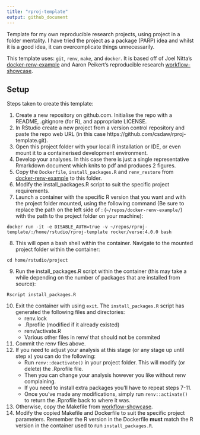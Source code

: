 ```yaml
---
title: "rproj-template"
output: github_document
---
```


Template for my own reproducible research projects, using project in a folder
mentality. I  have tried the project as a package (PARP) idea and whilst it is
a good idea, it can overcomplicate things unnecessarily. 

This template uses: `git`, `renv`, `make`, and `docker`. It is based off of 
Joel Nitta's [docker-renv-example](https://github.com/joelnitta/docker-renv-example)
and Aaron Peikert's reproducible research 
[workflow-showcase](https://github.com/aaronpeikert/workflow-showcase/tree/41e7bc740a9956dea743160aac24e88165b3ec33).

## Setup

Steps taken to create this template:

1. Create a new repository on github.com. Initialise the repo with a README,
.gitignore (for R), and appropriate LICENSE.
2. In RStudio create a new project from a version control repository and paste
the repo web URL (in this case https://github.com/csdaw/rproj-template.git).
3. Open this project folder with your local R installation or IDE, or even 
mount it to a containerised development environment.
4. Develop your analyses. In this case there is just a single representative 
Rmarkdown document which knits to pdf and produces 2 figures.
5. Copy the `Dockerfile`, `install_packages.R` and `renv_restore` from 
[docker-renv-example](https://github.com/joelnitta/docker-renv-example) to this
folder.
6. Modify the install_packages.R script to suit the specific project requirements.
7. Launch a container with the specific R version that you want and with 
   the project folder mounted, using the 
   following command (Be sure to replace the path on the left side of : 
   (`~/repos/docker-renv-example/`) with the path to the project folder on your 
   machine):
   
```docker run -it -e DISABLE_AUTH=true -v ~/repos/rproj-template/:/home/rstudio/rproj-template rocker/verse:4.0.0 bash```

8. This will open a bash shell within the container. Navigate to the mounted 
   project folder within the container:
   
```cd home/rstudio/project```

9. Run the install_packages.R script within the container (this may take a 
   while depending on the number of packages that are installed from source):

```Rscript install_packages.R```

10. Exit the container with using `exit`. The `install_packages.R` script has
    generated the following files and directories:
    - renv.lock
    - .Rprofile (modified if it already existed)
    - renv/activate.R
    - Various other files in renv/ that should not be commited
11. Commit the renv files above.
12. If you need to adjust your analysis at this stage (or any stage up until 
    step x) you can do the following: 
    - Run `renv::deactivate()` in your project folder. This will modify 
    (or delete) the .Rprofile file. 
    - Then you can change your analysis however you like without renv 
    complaining.
    - If you need to install extra packages you'll have to repeat steps 7-11.
    - Once you've made any modifications, simply run `renv::activate()` to 
    return the .Rprofile back to where it was.
13. Otherwise, copy the Makefile from 
    [workflow-showcase](https://github.com/aaronpeikert/workflow-showcase/tree/41e7bc740a9956dea743160aac24e88165b3ec33).
14. Modify the copied Makefile and Dockerfile to suit the specific project parameters.
    Remember the R version in the Dockerfile **must** match the R version in the
    container used to run `install_packages.R`.
